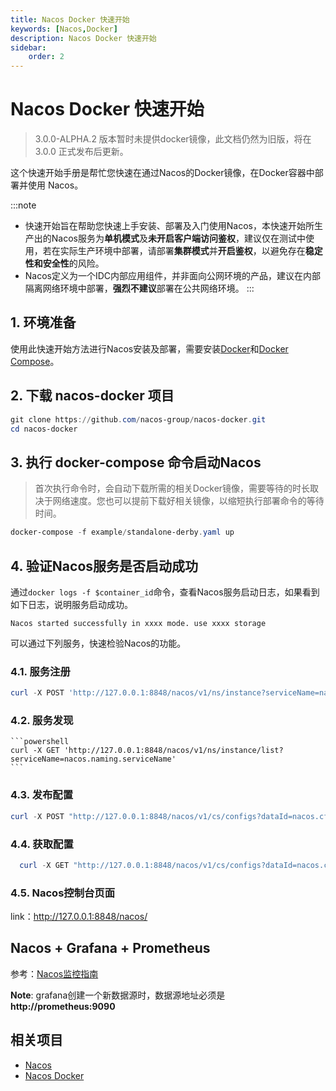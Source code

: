 ```yaml
---
title: Nacos Docker 快速开始
keywords: [Nacos,Docker]
description: Nacos Docker 快速开始
sidebar:
    order: 2
---
```


# Nacos Docker 快速开始

> 3.0.0-ALPHA.2 版本暂时未提供docker镜像，此文档仍然为旧版，将在3.0.0 正式发布后更新。

这个快速开始手册是帮忙您快速在通过Nacos的Docker镜像，在Docker容器中部署并使用 Nacos。

:::note
- 快速开始旨在帮助您快速上手安装、部署及入门使用Nacos，本快速开始所生产出的Nacos服务为**单机模式**及**未开启客户端访问鉴权**，建议仅在测试中使用，若在实际生产环境中部署，请部署**集群模式**并**开启鉴权**，以避免存在**稳定性和安全性**的风险。
- Nacos定义为一个IDC内部应用组件，并非面向公网环境的产品，建议在内部隔离网络环境中部署，**强烈不建议**部署在公共网络环境。
:::

## 1. 环境准备

使用此快速开始方法进行Nacos安装及部署，需要安装[Docker](https://www.docker.com/)和[Docker Compose](https://docs.docker.com/compose/)。

## 2. 下载 nacos-docker 项目

```powershell
git clone https://github.com/nacos-group/nacos-docker.git
cd nacos-docker
```

## 3. 执行 docker-compose 命令启动Nacos

> 首次执行命令时，会自动下载所需的相关Docker镜像，需要等待的时长取决于网络速度。您也可以提前下载好相关镜像，以缩短执行部署命令的等待时间。

```powershell
docker-compose -f example/standalone-derby.yaml up
```

## 4. 验证Nacos服务是否启动成功

通过`docker logs -f $container_id`命令，查看Nacos服务启动日志，如果看到如下日志，说明服务启动成功。

```
Nacos started successfully in xxxx mode. use xxxx storage
```

可以通过下列服务，快速检验Nacos的功能。

### 4.1. 服务注册

  ```powershell
  curl -X POST 'http://127.0.0.1:8848/nacos/v1/ns/instance?serviceName=nacos.naming.serviceName&ip=20.18.7.10&port=8080'
  ```

### 4.2. 服务发现

    ```powershell
    curl -X GET 'http://127.0.0.1:8848/nacos/v1/ns/instance/list?serviceName=nacos.naming.serviceName'
    ```

### 4.3. 发布配置

  ```powershell
  curl -X POST "http://127.0.0.1:8848/nacos/v1/cs/configs?dataId=nacos.cfg.dataId&group=test&content=helloWorld"
  ```

### 4.4. 获取配置

  ```powershell
    curl -X GET "http://127.0.0.1:8848/nacos/v1/cs/configs?dataId=nacos.cfg.dataId&group=test"
  ```

### 4.5. Nacos控制台页面

  link：http://127.0.0.1:8848/nacos/

## Nacos + Grafana + Prometheus
参考：[Nacos监控指南](../guide/admin/monitor-guide.md)

**Note**:  grafana创建一个新数据源时，数据源地址必须是 **http://prometheus:9090**

## 相关项目

* [Nacos](https://github.com/alibaba/nacos)
* [Nacos Docker](https://github.com/nacos-group/nacos-docker)
